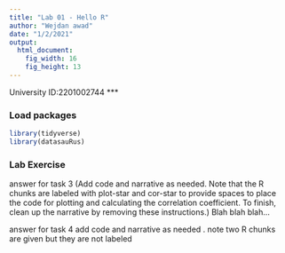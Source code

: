 ```yaml
---
title: "Lab 01 - Hello R"
author: "Wejdan awad"
date: "1/2/2021"
output: 
  html_document: 
    fig_width: 16
    fig_height: 13
---
```


University ID:2201002744 ***

### Load packages

```r
library(tidyverse) 
library(datasauRus)
```


### Lab Exercise
answer for task 3
(Add code and narrative as needed. Note that the R chunks are labeled with plot-star and cor-star to provide spaces to place the code for plotting and calculating the correlation coefficient. To finish, clean up the narrative by removing these instructions.) Blah blah blah... 

answer for task 4
add code and narrative as needed . note two R chunks are given but they are not labeled